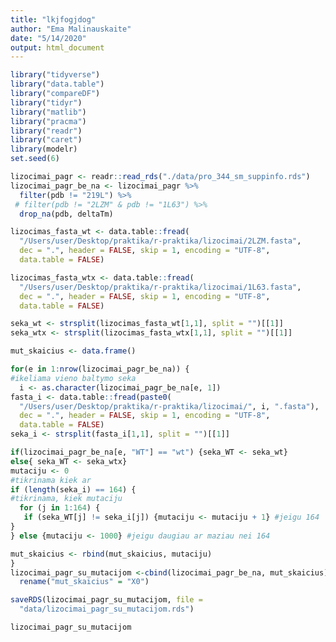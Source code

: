 ```yaml
---
title: "lkjfogjdog"
author: "Ema Malinauskaite"
date: "5/14/2020"
output: html_document
---
```


```r
library("tidyverse")
library("data.table")
library("compareDF")
library("tidyr")
library("matlib")
library("pracma")
library("readr")
library("caret")
library(modelr)
set.seed(6)
```

```r
lizocimai_pagr <- readr::read_rds("./data/pro_344_sm_suppinfo.rds")
lizocimai_pagr_be_na <- lizocimai_pagr %>% 
  filter(pdb != "219L") %>% 
 # filter(pdb != "2LZM" & pdb != "1L63") %>% 
  drop_na(pdb, deltaTm)

lizocimas_fasta_wt <- data.table::fread(
  "/Users/user/Desktop/praktika/r-praktika/lizocimai/2LZM.fasta",
  dec = ".", header = FALSE, skip = 1, encoding = "UTF-8",
  data.table = FALSE)

lizocimas_fasta_wtx <- data.table::fread(
  "/Users/user/Desktop/praktika/r-praktika/lizocimai/1L63.fasta",
  dec = ".", header = FALSE, skip = 1, encoding = "UTF-8",
  data.table = FALSE)


```

```r

seka_wt <- strsplit(lizocimas_fasta_wt[1,1], split = "")[[1]]
seka_wtx <- strsplit(lizocimas_fasta_wtx[1,1], split = "")[[1]]

mut_skaicius <- data.frame()

for(e in 1:nrow(lizocimai_pagr_be_na)) {
#ikeliama vieno baltymo seka
  i <- as.character(lizocimai_pagr_be_na[e, 1])
fasta_i <- data.table::fread(paste0(
  "/Users/user/Desktop/praktika/r-praktika/lizocimai/", i, ".fasta"),
  dec = ".", header = FALSE, skip = 1, encoding = "UTF-8",
  data.table = FALSE)
seka_i <- strsplit(fasta_i[1,1], split = "")[[1]]

if(lizocimai_pagr_be_na[e, "WT"] == "wt") {seka_WT <- seka_wt}
else{ seka_WT <- seka_wtx}
mutaciju <- 0
#tikrinama kiek ar
if (length(seka_i) == 164) {
#tikrinama, kiek mutaciju
  for (j in 1:164) {
   if (seka_WT[j] != seka_i[j]) {mutaciju <- mutaciju + 1} #jeigu 164
}
} else {mutaciju <- 1000} #jeigu daugiau ar maziau nei 164

mut_skaicius <- rbind(mut_skaicius, mutaciju)
}
lizocimai_pagr_su_mutacijom <-cbind(lizocimai_pagr_be_na, mut_skaicius) %>% 
  rename("mut_skaicius" = "X0")

saveRDS(lizocimai_pagr_su_mutacijom, file = 
  "data/lizocimai_pagr_su_mutacijom.rds")

lizocimai_pagr_su_mutacijom
```

















